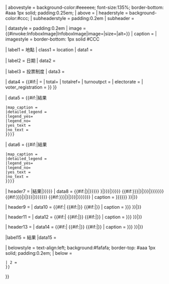 <includeonly>{{infobox
| bodystyle = background:#ffffff; border-collapse:collapse; {{#switch: {{{float}}}
  | left = margin: 0.5em 1em 0.5em 0; float:left; clear:left;
  | none = float:none; clear:none; margin:0.5em 0.5em 0.5em 0
  | right
  | #default = 
 }}
| abovestyle = background-color:#eeeeee; font-size:135%; border-bottom: #aaa 1px solid; padding:0.25em;
| above = {{{name|}}}
| headerstyle = background-color:#ccc;
| subheaderstyle = padding:0.2em
| subheader = {{{title|}}}

| datastyle = padding:0.2em
| image = {{#invoke:InfoboxImage|InfoboxImage|image={{{image|}}}|size={{{image_width|240px}}}|alt={{{image_alt|}}}}}
| caption = {{{caption|}}}
| imagestyle = border-bottom: 1px solid #CCC

| label1 = 地點
| class1 = location
| data1  = {{{location|}}}

| label2 = 日期
| data2  = {{{date|}}}

| label3 = 投票制度
| data3 = {{{voting_system|}}}

| data4 = {{#if:{{{yes|}}}{{{no|}}}{{{blank|}}}{{{other|}}}{{{total|}}}|{{Infobox referendum/results/sandbox| yes_text = {{{yes_text|}}}| yes = {{{yes|}}}| no_text = {{{no_text|}}}| no = {{{no|}}}| blanktype = {{{blanktype|}}} |blank = {{{blank|}}}| othertype = {{{othertype|}}} | other = {{{other|}}} | {{#ifeq:{{{invalid|Ø}}}|Ø|Ø|invalid}} = {{{invalid|}}} | total= {{{total|}}}| totalref= {{{totalref|}}} | turnoutpct = {{{turnoutpct|}}}| electorate = {{{electorate|}}}| voter_registration = {{{voter_registration|}}} }}
}}

| data5  = {{#if:{{{map|}}}|{{Infobox referendum/map
 |map = {{{map}}}
 |map_header = 各{{#if:{{{mapdivision|}}} | {{{mapdivision}}} | 國 }}結果
 |map_caption = {{{mapcaption|}}}
 |detailed_legend = {{{detailed_legend|}}}
 |legend_yes={{{legend_yes|#24B14C}}}
 |legend_no={{{legend_no|#DF0A24}}}
 |yes_text = {{{yes_text|同意}}}
 |no_text = {{{no_text|不同意}}}
 }}}}

| data6  = {{#if:{{{map2|}}}|{{Infobox referendum/map
 |map = {{{map2}}}
 |map_header = {{#if:{{{mapdivision2|}}} | {{{mapdivision2}}} | 各國 }}結果
 |map_caption = {{{mapcaption2|}}}
 |detailed_legend = {{{detailed_legend2|}}}
 |legend_yes={{{legend_yes2|#24B14C}}}
 |legend_no={{{legend_no2|#DF0A24}}}
 |yes_text = {{{yes_text2|同意}}}
 |no_text = {{{no_text2|不同意}}}
 }}}}

| header7 = {{{part1_subject|{{#if:{{{choice1|}}}{{{part1_choice1|}}}|結果|}}}}}
| data8 = {{#if:{{{part1_subject|}}}{{{choice1|}}}{{{part1_choice1|}}}|{{bar box
| border_width = 0
| background-color = transparent
| width = {{{width|240px}}}
| barwidth = {{{barwidth|60px}}}
| bars=
{{bar percent|barwidth={{{barwidth|60px}}}|{{{choice1|{{{part1_choice1|}}}}}}|{{{choice1_color|{{{part1_choice1_color|green}}}}}}|{{{percentage1|{{{part1_percentage1|}}}}}}}}
{{bar percent|barwidth={{{barwidth|60px}}}|{{{choice2|{{{part1_choice2|}}}}}}|{{{choice2_color|{{{part1_choice2_color|red}}}}}}|{{{percentage2|{{{part1_percentage2|}}}}}}}}
{{#if:{{{choice3|{{{part1_choice3|}}}}}}|{{bar percent|barwidth={{{barwidth|60px}}}|{{{choice3|{{{part1_choice3|}}}}}}|{{{choice3_color|{{{part1_choice3_color|blue}}}}}}|{{{percentage3|{{{part1_percentage3|}}}}}}}}}}
{{#if:{{{choice4|{{{part1_choice4|}}}}}}|{{bar percent|barwidth={{{barwidth|60px}}}|{{{choice4|{{{part1_choice4|}}}}}}|{{{choice4_color|{{{part1_choice4_color|orange}}}}}}|{{{percentage4|{{{part1_percentage4|}}}}}}}}}}
{{#if:{{{choice5|{{{part1_choice5|}}}}}}|{{bar percent|barwidth={{{barwidth|60px}}}|{{{choice5|{{{part1_choice5|}}}}}}|{{{choice5_color|{{{part1_choice5_color|teal}}}}}}|{{{percentage5|{{{part1_percentage5|}}}}}}}}}}
| caption = {{{results_caption|{{{results1_caption|{{{part1_caption|}}}}}}}}}
}}|}}

| header9 = {{{part2_subject|}}}
| data10 = {{#if:{{{part2_subject|}}}|{{bar box
| border_width = 0
| background-color = transparent
| width = {{{width|240px}}}
| barwidth = {{{barwidth|60px}}}
| bars=
{{bar percent|barwidth={{{barwidth|60px}}}|{{{part2_choice1|}}}|{{{part2_choice1_color|green}}}|{{{part2_percentage1|}}}}}
{{bar percent|barwidth={{{barwidth|60px}}}|{{{part2_choice2|}}}|{{{part2_choice2_color|red}}}|{{{part2_percentage2|}}}}}
{{#if:{{{part2_choice3|}}}|{{bar percent|barwidth={{{barwidth|60px}}}|{{{part2_choice3|}}}|{{{part2_choice3_color|blue}}}|{{{part2_percentage3|}}}}}}}
{{#if:{{{part2_choice4|}}}|{{bar percent|barwidth={{{barwidth|60px}}}|{{{part2_choice4|}}}|{{{part2_choice4_color|orange}}}|{{{part2_percentage4|}}}}}}}
{{#if:{{{part2_choice5|}}}|{{bar percent|barwidth={{{barwidth|60px}}}|{{{part2_choice5|}}}|{{{part2_choice5_color|teal}}}|{{{part2_percentage5|}}}}}}}
| caption = {{{results2_caption|{{{part2_caption|}}}}}}
}}|}}

| header11 = {{{part3_subject|}}}
| data12 = {{#if:{{{part3_subject|}}}|{{bar box
| border_width = 0
| background-color = transparent
| width = {{{width|240px}}}
| barwidth = {{{barwidth|60px}}}
| bars=
{{bar percent|barwidth={{{barwidth|60px}}}|{{{part3_choice1|}}}|{{{part3_choice1_color|green}}}|{{{part3_percentage1|}}}}}
{{bar percent|barwidth={{{barwidth|60px}}}|{{{part3_choice2|}}}|{{{part3_choice2_color|red}}}|{{{part3_percentage2|}}}}}
{{#if:{{{part3_choice3|}}}|{{bar percent|barwidth={{{barwidth|60px}}}|{{{part3_choice3|}}}|{{{part3_choice3_color|blue}}}|{{{part3_percentage3|}}}}}}}
{{#if:{{{part3_choice4|}}}|{{bar percent|barwidth={{{barwidth|60px}}}|{{{part3_choice4|}}}|{{{part3_choice4_color|orange}}}|{{{part3_percentage4|}}}}}}}
{{#if:{{{part3_choice5|}}}|{{bar percent|barwidth={{{barwidth|60px}}}|{{{part3_choice5|}}}|{{{part3_choice5_color|teal}}}|{{{part3_percentage5|}}}}}}}
| caption = {{{results3_caption|{{{part3_caption|}}}}}}
}}|}}

| header13 = {{{part4_subject|}}}
| data14 = {{#if:{{{part4_subject|}}}|{{bar box
| border_width = 0
| background-color = transparent
| width = {{{width|240px}}}
| barwidth = {{{barwidth|60px}}}
| bars=
{{bar percent|barwidth={{{barwidth|60px}}}|{{{part4_choice1|}}}|{{{part4_choice1_color|green}}}|{{{part4_percentage1|}}}}}
{{bar percent|barwidth={{{barwidth|60px}}}|{{{part4_choice2|}}}|{{{part4_choice2_color|red}}}|{{{part4_percentage2|}}}}}
{{#if:{{{part4_choice3|}}}|{{bar percent|barwidth={{{barwidth|60px}}}|{{{part4_choice3|}}}|{{{part4_choice3_color|blue}}}|{{{part4_percentage3|}}}}}}}
{{#if:{{{part4_choice4|}}}|{{bar percent|barwidth={{{barwidth|60px}}}|{{{part4_choice4|}}}|{{{part4_choice4_color|orange}}}|{{{part4_percentage4|}}}}}}}
{{#if:{{{part4_choice5|}}}|{{bar percent|barwidth={{{barwidth|60px}}}|{{{part4_choice5|}}}|{{{part4_choice5_color|teal}}}|{{{part4_percentage5|}}}}}}}
| caption = {{{results4_caption|{{{part4_caption|}}}}}}
}}|}}

|label15 = 結果
|data15 = {{{outcome|}}}

| belowstyle = text-align:left; background:#fafafa; border-top: #aaa 1px solid; padding:0.2em;
| below = {{br separated entries
 | 1 = {{#if:{{{website|}}}|'''網站'''：{{{website}}}}}
 | 2 = {{{notes|}}}
 }}
}}</includeonly><noinclude>
{{documentation}}
</noinclude>